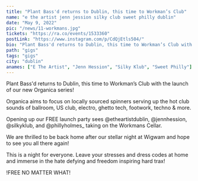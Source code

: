 ---
title: "Plant Bass'd returns to Dublin, this time to Workman’s Club"
name: "e the artist jenn jession silky club sweet philly dublin"
date: "May 9, 2022"
pic: "/news/11-workmans.jpg"
tickets: "https://ra.co/events/1533360"
postLink: "https://www.instagram.com/p/CdQjEtls504/"
bio: "Plant Bass'd returns to Dublin, this time to Workman’s Club with the launch of our new Organica series!"
path: "gigs"
tags: "gigs"
city: "dublin"
anames: ["E The Artist", "Jenn Hession", "Silky Klub", "Sweet Philly"]
---

Plant Bass'd returns to Dublin, this time to Workman’s Club with the launch of our new Organica series!

Organica aims to focus on locally sourced spinners serving up the hot club sounds of ballroom, US club, electro, ghetto tech, footwork, techno & more.

Opening up our FREE launch party sees @etheartistdublin, @jennhession, @silkyklub, and @phillyholmes\_ taking on the Workmans Cellar.

We are thrilled to be back home after our stellar night at Wigwam and hope to see you all there again!

This is a night for everyone. Leave your stresses and dress codes at home and immerse in the hate defying and freedom inspiring hard trax!

!FREE NO MATTER WHAT!
